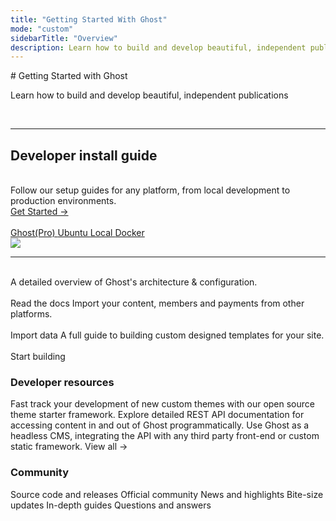 ```yaml
---
title: "Getting Started With Ghost"
mode: "custom"
sidebarTitle: "Overview"
description: Learn how to build and develop beautiful, independent publications
---
```


<section className='max-w-[100dvw] h-full px-20 py-4 text-black dark:text-white'> 
# Getting Started with Ghost

Learn how to build and develop beautiful, independent publications

<br />

***

<div className='w-full flex flex-col-reverse md:flex-row justify-between items-center py-2'>
<div className='md:w-1/2'>
<h2 className='text-2xl font-bold'>Developer install guide</h2>
<br />
Follow our setup guides for any platform, from local development to production environments.
<br />
<a href="install/" className='p-2 border rounded-md bg-black text-white'>Get Started →</a>
<br />
<br />
<div className='flex gap-3'>
<a href="https://ghost.org/pricing/" className='p-2 border rounded-md bg-[#e5eaf0] text-[#959698] text-xs'>
Ghost(Pro)
</a>
<a href="install/ubuntu/" className='p-2 border rounded-md bg-[#e5eaf0] text-[#959698] text-xs'>
Ubuntu
</a>
<a href="install/local/" className='p-2 border rounded-md bg-[#e5eaf0] text-[#959698] text-xs'>
Local
</a>
<a href="install/docker/" className='p-2 border rounded-md bg-[#e5eaf0] text-[#959698] text-xs'>
Docker
</a>
</div>
</div>
<div className='md:w-1/2'>
<img src="/images/c591a90f-ghost-admin-home-header.png" />
</div>
</div>

***

<br />

<CardGroup cols={3}>
  <Card title="Platform guide" href="/product/" >
    A detailed overview of Ghost's architecture & configuration.<br/><br/>Read the docs
  </Card>
  <Card title="Migration guide" href="/migration/" >
    Import your content, members and payments from other platforms.<br/><br/>Import data
  </Card>
  <Card title="Theme guide" href="/themes/" >
    A full guide to building custom designed templates for your site.<br/><br/>Start building
  </Card>
</CardGroup>

<br />

### Developer resources

<CardGroup>
  <Card title="Starter theme framework" href="https://github.com/tryghost/starter" >
    Fast track your development of new custom themes with our open source theme starter framework.
  </Card>
  <Card title="Ghost API documentation" href="/content-api/" >
    Explore detailed REST API documentation for accessing content in and out of Ghost programmatically.
  </Card>
  <Card title="JAMstack front-end frameworks" href="/jamstack/" >
    Use Ghost as a headless CMS, integrating the API with any third party front-end or custom static framework.
  </Card>
  <Card title="Changelog" href="https://ghost.org/changelog">
    View all →
  </Card>
</CardGroup>

<br />

### Community

<CardGroup cols={3}>
  <Card horizontal title="GitHub" icon="github" href="https://github.com/tryghost" >
    Source code and releases
  </Card>
  <Card horizontal title="Developer forum" icon="users" href="https://forum.ghost.org" >
    Official community
  </Card>
  <Card horizontal title="Reddit" icon="reddit" href="https://www.reddit.com/r/ghost" >
    News and highlights
  </Card>
  <Card horizontal title="Twitter" icon="twitter" href="https://twitter.com/ghost" >
    Bite-size updates
  </Card>
  <Card horizontal title="Tutorials" icon="diamond-turn-right" href="https://ghost.org/tutorials/" >
    In-depth guides
  </Card>
  <Card horizontal title="StackOverflow" icon="stack-overflow" href="https://stackoverflow.com/questions/tagged/ghost" >
    Questions and answers
  </Card>
</CardGroup>

</section>